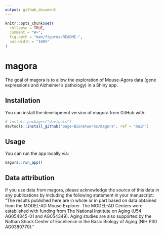 ```yaml
---
output: github_document
---
```


<!-- README.md is generated from README.Rmd. Please edit that file -->

```r
knitr::opts_chunk$set(
  collapse = TRUE,
  comment = "#>",
  fig.path = "man/figures/README-",
  out.width = "100%"
)
```

# magora

<!-- badges: start -->
<!-- badges: end -->

The goal of magora is to allow the exploration of Mouse-Agora data (gene expressions and Alzheimer's pathology) in a Shiny app.

## Installation

You can install the development version of magora from GitHub with:

``` r
# install.packages("devtools")
devtools::install_github("Sage-Bionetworks/magora", ref = "main")
```

## Usage

You can run the app locally via:

``` r
magora::run_app()
```

## Data attribution

If you use data from magora, please acknowledge the source of this data in any publications by including the following statement in your manuscript: "The results published here are in whole or in part based on data obtained from the MODEL-AD Mouse Explorer. The MODEL-AD Centers were established with funding from The National Institute on Aging (U54 AG054345-01 and AG054349). Aging studies are also supported by the Nathan Shock Center of Excellence in the Basic Biology of Aging (NIH P30 AG0380770)."
